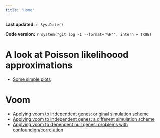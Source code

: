 ```yaml
---
title: "Home"
---
```


**Last updated:** `r Sys.Date()`

**Code version:** `r system("git log -1 --format='%H'", intern = TRUE)`


# A look at Poisson likelihoood approximations

* [Some simple plots](poisson_loglik.html)

# Voom

*  [Applying voom to independent genes: original simulation scheme](voom.html)
*  [Applying voom to independent genes: a different simulation scheme](voom2.html)
*  [Applying voom to dependent null genes: problems with confoundign/correlation ](voom_null.html)